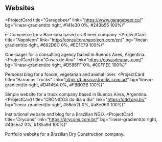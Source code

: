 ## Websites

<ProjectCard
  title="Garagebeer"
  link="https://www.garagebeer.co/"
  bg="linear-gradient(to right, #141e30  0%, #243b55 100%)"
>
  e-Commerce for a Bacelona based craft beer company.
</ProjectCard>
<ProjectCard
  title="Napoleon"
  link="http://consultoranapoleon.com/en/"
  bg="linear-gradient(to right, #662D8C 0%, #ED1E79 100%)"
>
  One-pager for a consulting agency based in Buenos Aires, Argentina.
</ProjectCard>
<ProjectCard
  title="Cosas de Ana"
  link="https://cosasdeanas.com/"
  bg="linear-gradient(to right, #D585FF 0%, #00FFEE 100%)"
>
  Personal blog for a foodie, vegetarian and animal lover.
</ProjectCard>
<ProjectCard
  title="Barracas Trucks"
  link="https://barracastrucks.com.ar/"
  bg="linear-gradient(to right, #D4145A 0%, #FBB03B 100%)"
>
  Simple website for a truck company based in Buenos Aires, Argentina.
</ProjectCard>
<ProjectCard
  title="CRÔNICOS do dia a dia"
  link="https://cdd.org.br/"
  bg="linear-gradient(to right, #56ab2f 0%, #a8e063 100%)"
>
  Institutional website and blog for a Brazilian NGO.
</ProjectCard>
<ProjectCard
  title="Drycons"
  link="https://drycons.com.br/"
  bg="linear-gradient(to right, #43cea2 0%, #185a9d 100%)"
>
  Portfolio website for a Brazilian Dry Construction company.
</ProjectCard>
